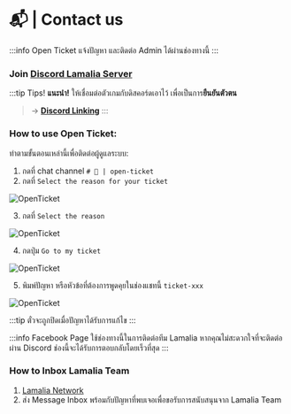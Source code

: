 
# 📬 | Contact us
<!-- Private Help EN -->
<!-- Voyl_x 240908 -->

:::info Open Ticket
แจ้งปัญหา และติดต่อ Admin ได้ผ่านช่องทางนี้
:::

### Join [Discord Lamalia Server](https://discord.gg/pH7P23uVSu)

:::tip Tips!
**แนะนำ!** ให้เชื่อมต่อตัวเกมกับดิสคอร์ดเอาไว้ เพื่อเป็นการ**ยืนยันตัวตน**
>-> [**Discord Linking**](../quality_of_life/discord.mdx)
:::

### How to use Open Ticket:
ทำตามขั้นตอนเหล่านี้เพื่อติดต่อผู้ดูแลระบบ:

1. กดที่ chat channel `# 📩 | open-ticket`
2. กดที่ `Select the reason for your ticket`

![OpenTicket](/img/doc/privateChat/Ticket1.png)

3. กดที่ `Select the reason`

![OpenTicket](/img/doc/privateChat/Ticket2.png)

4. กดปุ่ม `Go to my ticket`

![OpenTicket](/img/doc/privateChat/Ticket3.png)

5. พิมพ์ปัญหา หรือหัวข้อที่ต้องการพูดคุยในช่องแชทนี้ `ticket-xxx`

![OpenTicket](/img/doc/privateChat/Ticket4.png)

:::tip
ตั๋วจะถูกปิดเมื่อปัญหาได้รับการแก้ไข
:::

:::info Facebook Page
ใช้ช่องทางนี้ในการติดต่อทีม Lamalia หากคุณไม่สะดวกใจที่จะติดต่อผ่าน Discord ช่องนี้จะได้รับการตอบกลับโดยเร็วที่สุด
:::

### How to Inbox Lamalia Team
1. [Lamalia Network](https://www.facebook.com/profile.php?id=61556568863338)
2. ส่ง Message Inbox พร้อมกับปัญหาที่พบเจอเพื่อขอรับการสนับสนุนจาก Lamalia Team